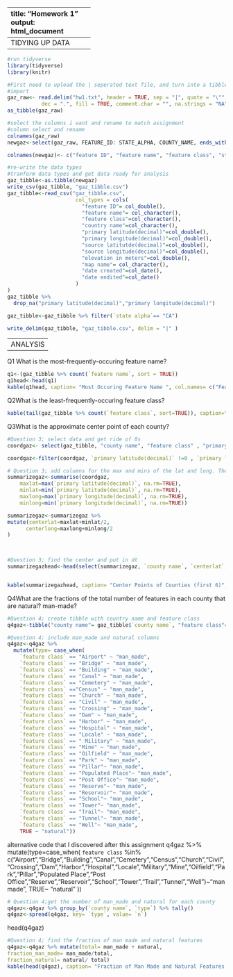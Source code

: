 -----
title: "Homework 1"
output: html_document
--------------------------
TIDYING UP DATA
--------------------------

```r
#run tidyverse
library(tidyverse)
library(knitr)
```


```r
#First need to upload the | seperated text file, and turn into a tibble
#import
gaz_raw<- read.delim("hw1.txt", header = TRUE, sep = "|", quote = "\"",
           dec = ".", fill = TRUE, comment.char = "", na.strings = "NA")
as_tibble(gaz_raw)
```


```r
#solect the columns i want and rename to match assignment
#column select and rename 
colnames(gaz_raw)
newgaz<-select(gaz_raw, FEATURE_ID: STATE_ALPHA, COUNTY_NAME, ends_with("DEC"), ends_with("M"), starts_with("map"), starts_with("DATE"))

colnames(newgaz)<- c("feature ID", "feature name", "feature class", "state alpha", "county name", "primary latitude(decimal)", "primary longitude(decimal)", "source latitutde(decimal)", "source longitude(decimal)", "elevation in meters", "map name", "date created", "date endited")

```


```r
#re-write the data types
#tranform data types and get data ready for analysis
gaz_tibble<-as.tibble(newgaz)
write_csv(gaz_tibble, "gaz_tibble.csv")
gaz_tibble<-read_csv("gaz_tibble.csv",
                      col_types = cols( 
                        "feature ID"= col_double(),
                        "feature name"= col_character(),
                        "feature class"=col_character(),
                        "country name"=col_character(),
                        "primary latitude(decimal)"=col_double(),
                        "primary longitude(decimal)"=col_double(),
                        "source latitutde(decimal)"=col_double(),
                        "source longitude(decimal)"=col_double(),
                        "elevation in meters"=col_double(),
                        "map name"= col_character(),
                        "date created"=col_date(),
                        "date endited"=col_date()
                      )
)
gaz_tibble %>% 
  drop_na("primary latitude(decimal)","primary longitude(decimal)")

gaz_tibble<-gaz_tibble %>% filter(`state alpha`== "CA")

write_delim(gaz_tibble, "gaz_tibble.csv", delim = "|" )
```
--------------------------
ANALYSIS
--------------------------

Q1 What is the most-frequently-occuring feature name?
```r
q1<-(gaz_tibble %>% count(`feature name`, sort = TRUE))
q1head<-head(q1)
kable(q1head, caption= "Most Occuring Feature Name ", col.names= c("Feature Name", "Frequency"))
```



Q2What is the least-frequently-occuring feature class?
```r
kable(tail(gaz_tibble %>% count(`feature class`, sort=TRUE)), caption="Least Occuring Feature Class", col.names= c("Feature Class", "Frequency"))
```





Q3What is the approximate center point of each county?


```r
#Question 3; select data and get ride of 0s
coordgaz<- select(gaz_tibble, "county name", "feature class" , "primary latitude(decimal)","primary longitude(decimal)") %>% group_by(`county name`) 

coordgaz<-filter(coordgaz, `primary latitude(decimal)` !=0 , `primary longitude(decimal)` !=0)
```


```r
# Question 3; add columns for the max and mins of the lat and long. Then add center columns
summarizegaz<-summarise(coordgaz,
    maxlat=max(`primary latitude(decimal)`, na.rm=TRUE),
    minlat=min(`primary latitude(decimal)`, na.rm=TRUE), 
    maxlong=max(`primary longitude(decimal)`, na.rm=TRUE),
    minlong=min(`primary longitude(decimal)`, na.rm=TRUE))

summarizegaz<-summarizegaz %>% 
mutate(centerlat=maxlat+minlat/2, 
      centerlong=maxlong+minlong/2
)

                        
```

```r
#Question 3; find the center and put in dt
summarizegazhead<-head(select(summarizegaz, `county name`, `centerlat`,`centerlong`))


kable(summarizegazhead, caption= "Center Points of Counties (first 6)", col.names= c("County Name ", "Latitude", "Longitude"))
```



Q4What are the fractions of the total number of features in each county that are natural? man-made?
  

```r
#Question 4; create tibble with country name and feature class
q4gaz<-tibble("county name"= gaz_tibble$`county name`, "feature class"= gaz_tibble$`feature class`)
```


```r
#Question 4; include man_made and natural columns
q4gaz<-q4gaz %>%
  mutate(type= case_when(
    `feature class` == "Airport" ~ "man_made",
    `feature class` == "Bridge" ~ "man_made",
    `feature class` == "Building" ~ "man_made", 
    `feature class` == "Canal" ~ "man_made", 
    `feature class` == "Cemetery" ~ "man_made",
    `feature class` =="Census" ~ "man_made", 
    `feature class` == "Church" ~ "man_made",
    `feature class` == "Civil" ~ "man_made",
    `feature class` == "Crossing" ~ "man_made",
    `feature class` == "Dam" ~ "man_made",
    `feature class` == "Harbor" ~ "man_made",
    `feature class` == "Hospital" ~ "man_made",
    `feature class` == "Locale" ~ "man_made",
    `feature class` == " Military" ~ "man_made",
    `feature class` == "Mine" ~ "man_made",
    `feature class` == "Oilfield" ~ "man_made",
    `feature class` == "Park" ~ "man_made",
    `feature class` == "Pillar"~ "man_made",
    `feature class` == "Populated Place"~ "man_made", 
    `feature class` == "Post Office"~ "man_made",
    `feature class` == "Reserve"~ "man_made", 
    `feature class` == "Reservoir"~ "man_made",
    `feature class` == "School"~ "man_made",
    `feature class` == "Tower"~ "man_made",
    `feature class` == "Trail"~ "man_made",
    `feature class` == "Tunnel"~ "man_made",
    `feature class` == "Well"~ "man_made",
    TRUE ~ "natural"))
```
alternative code that I discovered after this assignment
q4gaz %>%
  mutate(type=case_when(
    `feature class` %in% c("Airport","Bridge","Building","Canal","Cemetery","Census","Church","Civil","Crossing","Dam","Harbor","Hospital","Locale","Military","Mine","Oilfield","Park","Pillar","Populated Place","Post Office","Reserve","Reservoir","School","Tower","Trail","Tunnel","Well")~"man made",
    TRUE~ "natural"
  ))


```r
# Question 4;get the number of man_made and natural for each county
q4gaz<-q4gaz %>% group_by(`county name`, `type`) %>% tally() 
q4gaz<-spread(q4gaz, key= `type`, value= `n`)

```

head(q4gaz)

```r
#Question 4; find the fraction of man made and natural features
q4gaz<-q4gaz %>% mutate(total= man_made + natural,
fraction_man_made= man_made/total,
fraction_natural= natural/ total)
kable(head(q4gaz), caption= "Fraction of Man Made and Natural Features (top 6)", col.names= c("County Name", "Number of Man Made Features", "Number of Natural Features"," Total Features", "Fraction of Man Made Features","Fraction of Natural Features"))
```
